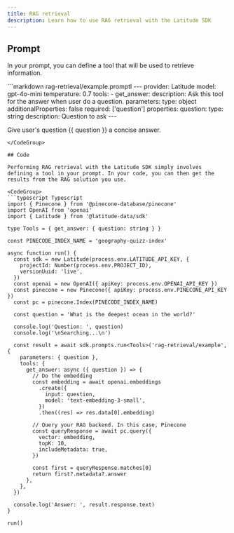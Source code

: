 ```yaml
---
title: RAG retrieval
description: Learn how to use RAG retrieval with the Latitude SDK
---
```


## Prompt

In your prompt, you can define a tool that will be used to retrieve information.

<CodeGroup>
```markdown rag-retrieval/example.promptl
---
provider: Latitude
model: gpt-4o-mini
temperature: 0.7
tools:
  - get_answer:
      description: Ask this tool for the answer when user do a question.
      parameters:
        type: object
        additionalProperties: false
        required: ['question']
        properties:
          question:
            type: string
            description: Question to ask
---

Give user's question {{ question }} a concise answer.
```
</CodeGroup>

## Code

Performing RAG retrieval with the Latitude SDK simply involves defining a tool in your prompt. In your code, you can then get the results from the RAG solution you use.

<CodeGroup>
```typescript Typescript
import { Pinecone } from '@pinecone-database/pinecone'
import OpenAI from 'openai'
import { Latitude } from '@latitude-data/sdk'

type Tools = { get_answer: { question: string } }

const PINECODE_INDEX_NAME = 'geography-quizz-index'

async function run() {
  const sdk = new Latitude(process.env.LATITUDE_API_KEY, {
    projectId: Number(process.env.PROJECT_ID),
    versionUuid: 'live',
  })
  const openai = new OpenAI({ apiKey: process.env.OPENAI_API_KEY })
  const pinecone = new Pinecone({ apiKey: process.env.PINECONE_API_KEY })
  const pc = pinecone.Index(PINECODE_INDEX_NAME)

  const question = 'What is the deepest ocean in the world?'

  console.log('Question: ', question)
  console.log('\nSearching...\n')

  const result = await sdk.prompts.run<Tools>('rag-retrieval/example', {
    parameters: { question },
    tools: {
      get_answer: async ({ question }) => {
        // Do the embedding
        const embedding = await openai.embeddings
          .create({
            input: question,
            model: 'text-embedding-3-small',
          })
          .then((res) => res.data[0].embedding)

        // Query your RAG backend. In this case, Pinecone
        const queryResponse = await pc.query({
          vector: embedding,
          topK: 10,
          includeMetadata: true,
        })

        const first = queryResponse.matches[0]
        return first?.metadata?.answer
      },
    },
  })

  console.log('Answer: ', result.response.text)
}

run()
```
</CodeGroup>
